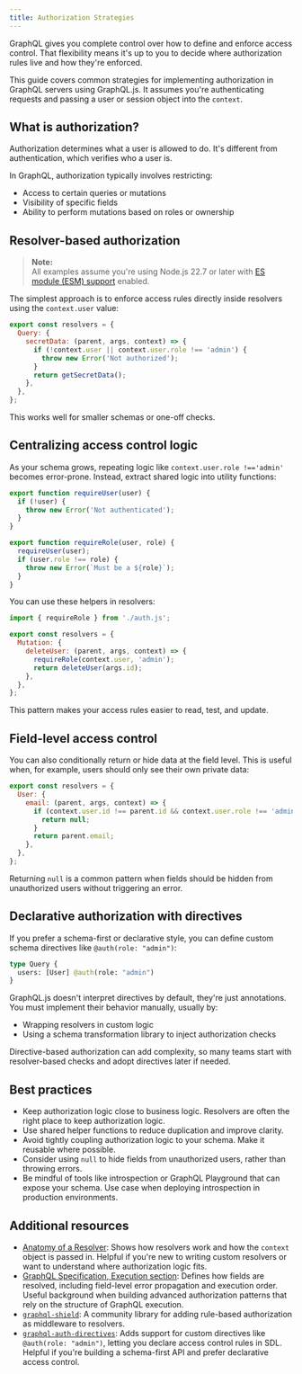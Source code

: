 ```yaml
---
title: Authorization Strategies
---
```


GraphQL gives you complete control over how to define and enforce access control. 
That flexibility means it's up to you to decide where authorization rules live and 
how they're enforced.

This guide covers common strategies for implementing authorization in GraphQL 
servers using GraphQL.js. It assumes you're authenticating requests and passing a user or 
session object into the `context`.

## What is authorization?

Authorization determines what a user is allowed to do. It's different from 
authentication, which verifies who a user is.

In GraphQL, authorization typically involves restricting:

- Access to certain queries or mutations
- Visibility of specific fields
- Ability to perform mutations based on roles or ownership

## Resolver-based authorization

> **Note:**  
> All examples assume you're using Node.js 22.7 or later with [ES module (ESM) support](https://nodejs.org/api/esm.html) enabled.

The simplest approach is to enforce access rules directly inside resolvers 
using the `context.user` value:

```js
export const resolvers = {
  Query: {
    secretData: (parent, args, context) => {
      if (!context.user || context.user.role !== 'admin') {
        throw new Error('Not authorized');
      }
      return getSecretData();
    },
  },
};
```

This works well for smaller schemas or one-off checks.

## Centralizing access control logic

As your schema grows, repeating logic like `context.user.role !=='admin'`
becomes error-prone. Instead, extract shared logic into utility functions:

```js
export function requireUser(user) {
  if (!user) {
    throw new Error('Not authenticated');
  }
}

export function requireRole(user, role) {
  requireUser(user);
  if (user.role !== role) {
    throw new Error(`Must be a ${role}`);
  }
}
```

You can use these helpers in resolvers:

```js
import { requireRole } from './auth.js';

export const resolvers = {
  Mutation: {
    deleteUser: (parent, args, context) => {
      requireRole(context.user, 'admin');
      return deleteUser(args.id);
    },
  },
};
```

This pattern makes your access rules easier to read, test, and update.

## Field-level access control

You can also conditionally return or hide data at the field level. This 
is useful when, for example, users should only see their own private data:

```js
export const resolvers = {
  User: {
    email: (parent, args, context) => {
      if (context.user.id !== parent.id && context.user.role !== 'admin') {
        return null;
      }
      return parent.email;
    },
  },
};
```

Returning `null` is a common pattern when fields should be hidden from
unauthorized users without triggering an error.

## Declarative authorization with directives

If you prefer a schema-first or declarative style, you can define custom
schema directives like `@auth(role: "admin")`:

```graphql
type Query {
  users: [User] @auth(role: "admin")
}
```

GraphQL.js doesn't interpret directives by default, they're just annotations.
You must implement their behavior manually, usually by:

- Wrapping resolvers in custom logic
- Using a schema transformation library to inject authorization checks

Directive-based authorization can add complexity, so many teams start with
resolver-based checks and adopt directives later if needed.

## Best practices

- Keep authorization logic close to business logic. Resolvers are often the
right place to keep authorization logic.
- Use shared helper functions to reduce duplication and improve clarity.
- Avoid tightly coupling authorization logic to your schema. Make it
reusable where possible.
- Consider using `null` to hide fields from unauthorized users, rather than
throwing errors.
- Be mindful of tools like introspection or GraphQL Playground that can
expose your schema. Use case when deploying introspection in production
environments.

## Additional resources

- [Anatomy of a Resolver](./resolver-anatomy): Shows how resolvers work and how the `context` 
object is passed in. Helpful if you're new to writing custom resolvers or 
want to understand where authorization logic fits.
- [GraphQL Specification, Execution section](https://spec.graphql.org/October2021/#sec-Execution): Defines how fields are 
resolved, including field-level error propagation and execution order. Useful 
background when building advanced authorization patterns that rely on the 
structure of GraphQL execution.
- [`graphql-shield`](https://github.com/dimatill/graphql-shield): A community library for adding rule-based 
authorization as middleware to resolvers.
- [`graphql-auth-directives`](https://github.com/the-guild-org/graphql-auth-directives): Adds support for custom directives like 
`@auth(role: "admin")`, letting you declare access control rules in SDL. 
Helpful if you're building a schema-first API and prefer declarative access 
control.


